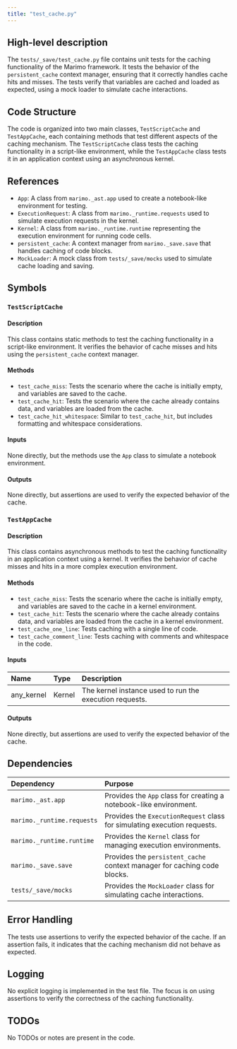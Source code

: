 ```yaml
---
title: "test_cache.py"
---
```


## High-level description

The `tests/_save/test_cache.py` file contains unit tests for the caching functionality of the Marimo framework. It tests the behavior of the `persistent_cache` context manager, ensuring that it correctly handles cache hits and misses. The tests verify that variables are cached and loaded as expected, using a mock loader to simulate cache interactions.

## Code Structure

The code is organized into two main classes, `TestScriptCache` and `TestAppCache`, each containing methods that test different aspects of the caching mechanism. The `TestScriptCache` class tests the caching functionality in a script-like environment, while the `TestAppCache` class tests it in an application context using an asynchronous kernel.

## References

- `App`: A class from `marimo._ast.app` used to create a notebook-like environment for testing.
- `ExecutionRequest`: A class from `marimo._runtime.requests` used to simulate execution requests in the kernel.
- `Kernel`: A class from `marimo._runtime.runtime` representing the execution environment for running code cells.
- `persistent_cache`: A context manager from `marimo._save.save` that handles caching of code blocks.
- `MockLoader`: A mock class from `tests/_save/mocks` used to simulate cache loading and saving.

## Symbols

### `TestScriptCache`
#### Description
This class contains static methods to test the caching functionality in a script-like environment. It verifies the behavior of cache misses and hits using the `persistent_cache` context manager.

#### Methods

- `test_cache_miss`: Tests the scenario where the cache is initially empty, and variables are saved to the cache.
- `test_cache_hit`: Tests the scenario where the cache already contains data, and variables are loaded from the cache.
- `test_cache_hit_whitespace`: Similar to `test_cache_hit`, but includes formatting and whitespace considerations.

#### Inputs
None directly, but the methods use the `App` class to simulate a notebook environment.

#### Outputs
None directly, but assertions are used to verify the expected behavior of the cache.

### `TestAppCache`
#### Description
This class contains asynchronous methods to test the caching functionality in an application context using a kernel. It verifies the behavior of cache misses and hits in a more complex execution environment.

#### Methods

- `test_cache_miss`: Tests the scenario where the cache is initially empty, and variables are saved to the cache in a kernel environment.
- `test_cache_hit`: Tests the scenario where the cache already contains data, and variables are loaded from the cache in a kernel environment.
- `test_cache_one_line`: Tests caching with a single line of code.
- `test_cache_comment_line`: Tests caching with comments and whitespace in the code.

#### Inputs
| Name | Type | Description |
|:-----|:-----|:------------|
| any_kernel | Kernel | The kernel instance used to run the execution requests. |

#### Outputs
None directly, but assertions are used to verify the expected behavior of the cache.

## Dependencies

| Dependency | Purpose |
|:-----------|:--------|
| `marimo._ast.app` | Provides the `App` class for creating a notebook-like environment. |
| `marimo._runtime.requests` | Provides the `ExecutionRequest` class for simulating execution requests. |
| `marimo._runtime.runtime` | Provides the `Kernel` class for managing execution environments. |
| `marimo._save.save` | Provides the `persistent_cache` context manager for caching code blocks. |
| `tests/_save/mocks` | Provides the `MockLoader` class for simulating cache interactions. |

## Error Handling

The tests use assertions to verify the expected behavior of the cache. If an assertion fails, it indicates that the caching mechanism did not behave as expected.

## Logging

No explicit logging is implemented in the test file. The focus is on using assertions to verify the correctness of the caching functionality.

## TODOs

No TODOs or notes are present in the code.